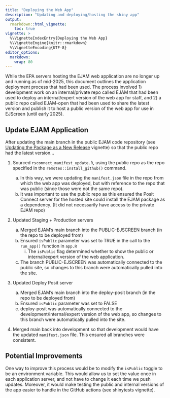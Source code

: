```yaml
---
title: "Deploying the Web App"
description: "Updating and deploying/hosting the shiny app"
output: 
  rmarkdown::html_vignette:
    toc: true
vignette: >
  %\VignetteIndexEntry{Deploying the Web App}
  %\VignetteEngine{knitr::rmarkdown}
  %\VignetteEncoding{UTF-8}
editor_options:
  markdown:
    wrap: 80
---
```


While the EPA servers hosting the EJAM web application are no longer up and running as of mid-2025, this document outlines the application deployment process that had been used. The process involved 1) development work on an internal/private repo called EJAM that had been used to deploy an internal/expert version of the web app for staff, and 2) a public repo called EJAM-open that had been used to share the latest version and publish it to host a public version of the web app for use in EJScreen (until early 2025).

## Update EJAM Application

After updating the main branch in the public EJAM code repository (see [Updating the Package as a New Release](dev-update-package.html) vignette) so that the public repo had the latest version...

1.  Sourced `rsconnect_manifest_update.R`, using the public repo as the repo specified in the `remotes::install_github()` command.

    a.  In this way, we were updating the `manifest.json` file in the repo from which the web app was deployed, but with reference to the repo that was public (since those were not the same repo).
    b.  It was important to use the public repo as this ensured the Posit Connect server for the hosted site could install the EJAM package as a dependency. (It did not necessarily have access to the private EJAM repo)

2.  Updated Staging + Production servers

    a.  Merged EJAM's main branch into the PUBLIC-EJSCREEN branch (in the repo to be deployed from)
    b.  Ensured `isPublic` parameter was set to TRUE in the call to the `run_app()` function in `app.R`
        i.  The `isPublic` flag determined whether to show the public or internal/expert version of the web application.
    c.  The branch PUBLIC-EJSCREEN was automatically connected to the public site, so changes to this branch were automatically pulled into the site.

3.  Updated Deploy Posit server

    a.  Merged EJAM's main branch into the deploy-posit branch (in the repo to be deployed from)
    b.  Ensured `isPublic` parameter was set to FALSE
    c.  deploy-posit was automatically connected to the development/internal/expert version of the web app, so changes to this branch were automatically pulled into the site.

4.  Merged main back into development so that development would have the updated `manifest.json` file. This ensured all branches were consistent.

## Potential Improvements

One way to improve this process would be to modify the `isPublic` toggle to be an environment variable. This would allow us to set the value once in each application server, and not have to change it each time we push updates. Moreover, it would make testing the public and internal versions of the app easier to handle in the GitHub actions (see shinytests vignette).
